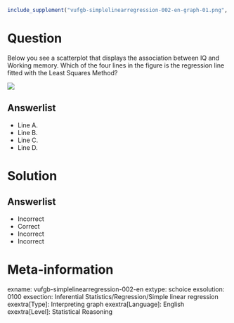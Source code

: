 ```r
include_supplement("vufgb-simplelinearregression-002-en-graph-01.png", recursive = TRUE)
```
Question
========
  
Below you see a scatterplot that displays the association between IQ and Working memory. Which of the four lines in the figure is the regression line fitted with the Least Squares Method?

![](vufgb-simplelinearregression-002-en-graph-01.png)

Answerlist
----------
* Line A. 
* Line B. 
* Line C. 
* Line D. 

Solution
========

Answerlist
----------
* Incorrect 
* Correct 
* Incorrect 
* Incorrect

Meta-information
================
exname: vufgb-simplelinearregression-002-en
extype: schoice
exsolution: 0100
exsection: Inferential Statistics/Regression/Simple linear regression
exextra[Type]: Interpreting graph
exextra[Language]: English
exextra[Level]: Statistical Reasoning